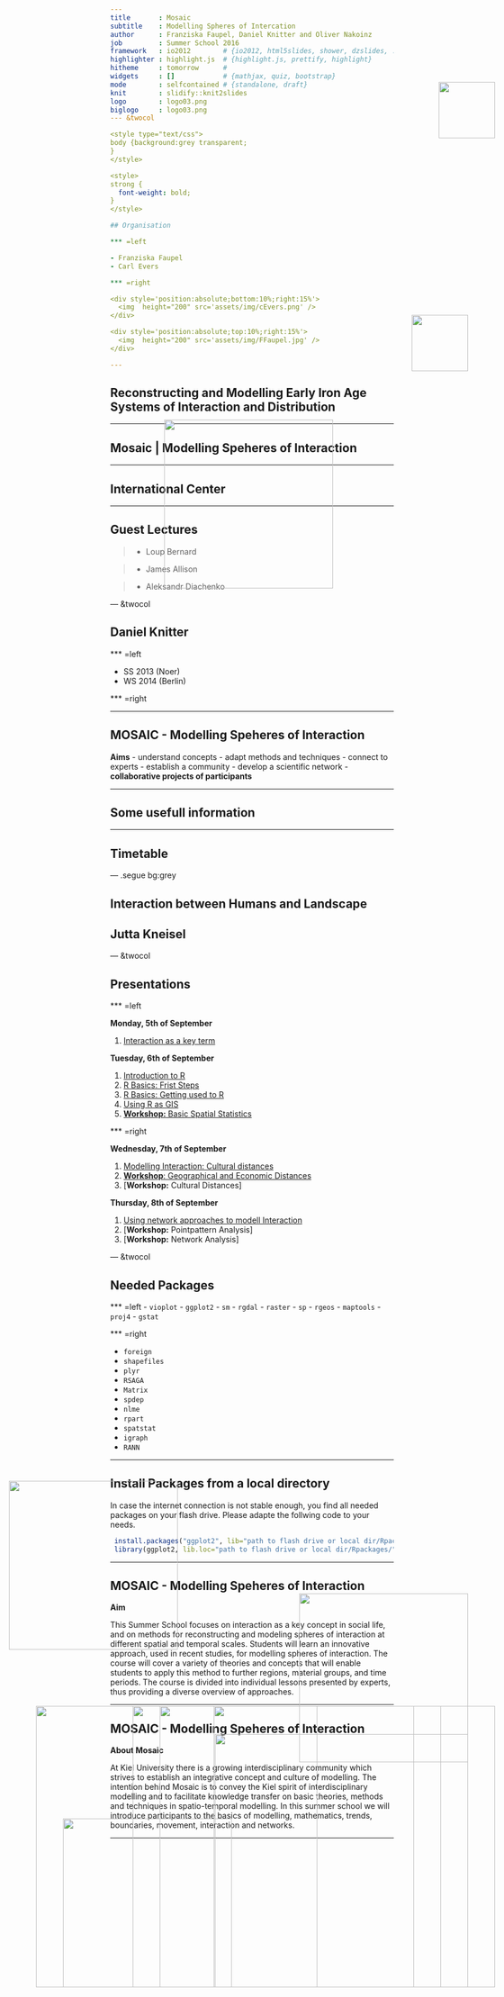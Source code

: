 ```yaml
---
title       : Mosaic 
subtitle    : Modelling Spheres of Intercation
author      : Franziska Faupel, Daniel Knitter and Oliver Nakoinz
job         : Summer School 2016
framework   : io2012        # {io2012, html5slides, shower, dzslides, ...}
highlighter : highlight.js  # {highlight.js, prettify, highlight}
hitheme     : tomorrow      # 
widgets     : []            # {mathjax, quiz, bootstrap}
mode        : selfcontained # {standalone, draft}
knit        : slidify::knit2slides
logo        : logo03.png
biglogo     : logo03.png
--- &twocol

<style type="text/css">
body {background:grey transparent;
}
</style>

<style>
strong {
  font-weight: bold;
}
</style>

## Organisation

*** =left

- Franziska Faupel
- Carl Evers

*** =right

<div style='position:absolute;bottom:10%;right:15%'>
  <img  height="200" src='assets/img/cEvers.png' />
</div>

<div style='position:absolute;top:10%;right:15%'>
  <img  height="200" src='assets/img/FFaupel.jpg' />
</div>

---
```


## Reconstructing and Modelling Early Iron Age Systems of Interaction and Distribution

<div style='position:absolute;bottom:10%;right:5%'>
  <img  height="500" src='assets/img/shkr.png' />
</div>

<div style='position:absolute;bottom:25%;left:5%'>
  <img  height="300" src='assets/img/pic51.png' />
</div>


---

## Mosaic | Modelling Speheres of Interaction

<div style='position:absolute;bottom:10%;right:20%'>
  <img  height="500" src='assets/img/mosaic.png' />
</div>

---

## International Center

<div style='position:absolute;bottom:10%;left:10%'>
  <img  height="500" src='assets/img/IntCenter.png' />
</div>

<div style='position:absolute;top:15%;right:10%'>
  <img  height="100" src='assets/img/CAu.png' />
</div>

--- 

## Guest Lectures

>- Loup Bernard

>- James Allison

>- Aleksandr Diachenko

--- &twocol

## Daniel Knitter

*** =left

- SS 2013 (Noer)
- WS 2014 (Berlin)

*** =right

<div style='position:absolute;bottom:10%;right:10%'>
  <img  height="450" src='assets/img/diss.jpg' />
</div>

<div style='position:absolute;bottom:10%;left:15%'>
  <img  height="300" src='assets/img/buch.jpeg' />
</div>

---

## MOSAIC - Modelling Speheres of Interaction

**Aims**
- understand concepts
- adapt methods and techniques
- connect to experts
- establish a community
- develop a scientific network
- **collaborative projects of participants**

<div style='position:absolute;bottom:20%;right:10%'>
  <img  height="300" src='assets/img/panic.jpg' />
</div>

---

## Some usefull information

<div style='position:absolute;bottom:10%;right:5%'>
  <img  height="500" src='assets/img/Ufg_Lage.png' />
</div>

---

## Timetable

<div style='position:absolute;bottom:10%;right:15%'>
  <img  height="500" src='assets/img/time.png' />
</div>

--- .segue bg:grey

## Interaction between Humans and Landscape

## Jutta Kneisel

<a class="btn btn-primary btn-large" href='https://isaakiel.github.io/index.html'>
 <img  height="100" width="100" style='position:absolute;top:5%;right:5%' src='assets/img/ISAAK.png' />
</a>

--- &twocol

## Presentations

*** =left

**Monday, 5th of September**

1. [Interaction as a key term](01-interaction/index.html)

**Tuesday, 6th of September**

1. [Introduction to R](02-introduction/index.html)
2. [R Basics: Frist Steps](03-R_basics01/index.html)
3. [R Basics: Getting used to R](04-R_basics02/index.html)
4. [Using R as GIS](05-R_GIS/index.html)
5. [**Workshop:** Basic Spatial Statistics](06-WS_Basic_Spatial_Statistics/index.html)

*** =right

**Wednesday, 7th of September**

1. [Modelling Interaction: Cultural distances](07-cul_distances/index.html)
2. [**Workshop**: Geographical and Economic Distances](08-WS_Geo_Eco_Distances/index.html)
3. [**Workshop:** Cultural Distances]

**Thursday, 8th of September**

1. [Using network approaches to modell Interaction](10-Network_Analysis/index.html)
2. [**Workshop:** Pointpattern Analysis]
3. [**Workshop:** Network Analysis]

<a class="btn btn-primary btn-large" href='https://isaakiel.github.io/index.html'>
 <img  height="100" width="100" style='position:absolute;top:5%;right:5%' src='assets/img/ISAAK.png' />
</a>

--- &twocol

## Needed Packages

*** =left
- `vioplot`
- `ggplot2`
- `sm`
- `rgdal`
- `raster`
-  `sp`
- `rgeos`
- `maptools`
- `proj4`
- `gstat`

*** =right

- `foreign`
- `shapefiles`
- `plyr`
- `RSAGA`
- `Matrix`
- `spdep`
- `nlme`
- `rpart`
- `spatstat`
- `igraph`
- `RANN`

---

## Install Packages from a local directory

In case the internet connection is not stable enough, you find all needed packages on your flash drive.
Please adapte the follwing code to your needs. 

```r
 install.packages("ggplot2", lib="path to flash drive or local dir/Rpackages/")
 library(ggplot2, lib.loc="path to flash drive or local dir/Rpackages/")
```

---

## MOSAIC - Modelling Speheres of Interaction

**Aim**

This Summer School focuses on interaction as a key concept in social life, and 
on methods for reconstructing and modeling spheres of interaction at different 
spatial and temporal scales. Students will learn an innovative approach, used in
recent studies, for modelling spheres of interaction. The course will cover a 
variety of theories and concepts that will enable students to apply this method 
to further regions, material groups, and time periods. The course is divided 
into individual lessons presented by experts, thus providing a diverse overview 
of approaches.

---

## MOSAIC - Modelling Speheres of Interaction

**About Mosaic**

At Kiel University there is a growing interdisciplinary community which strives 
to establish an integrative concept and culture of modelling. The intention 
behind Mosaic is to convey the Kiel spirit of interdisciplinary modelling and to
facilitate knowledge transfer on basic theories, methods and techniques in 
spatio-temporal modelling. In this summer school we will introduce participants 
to the basics of modelling, mathematics, trends, boundaries, movement, 
interaction and networks.

---

<a class="btn btn-primary btn-large" href='https://isaakiel.github.io/index.html'>
 <img  height="300" width="300" style='position:absolute;top:20%;right:35%' src='assets/img/ISAAK.png' />
</a>
